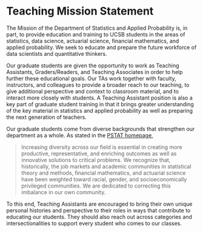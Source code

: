 # Teaching Mission Statement

The Mission of the Department of Statistics and Applied Probability is, in part, to provide education and training to UCSB students in the areas of statistics, data science, actuarial science, financial mathematics, and applied probability. We seek to  educate and prepare the future workforce of data scientists and quantitative thinkers.

Our graduate students are given the opportunity to work as Teaching Assistants, Graders/Readers, and Teaching Associates in order to help further these educational goals. Our TAs work together with faculty, instructors, and colleagues to provide a broader reach to our teaching, to give additional perspective and context to classroom material, and to interact more closely with students. A Teaching Assistant position is also a key part of graduate student training in that it brings greater understanding of the key material in statistics and applied probability as well as preparing the next generation of teachers.

Our graduate students come from diverse backgrounds that strengthen our department as a whole. As stated in the <a href="https://www.pstat.ucsb.edu/" target="_blank">PSTAT homepage</a>,

> Increasing diversity across our field is essential in creating more productive, representative, and enriching outcomes as well as innovative solutions to critical problems. We recognize that, historically, the job markets and academic communities in statistical theory and methods, financial mathematics, and actuarial science have been weighted toward racial, gender, and socioeconomically privileged communities. We are dedicated to correcting this imbalance in our own community.

To this end, Teaching Assistants are encouraged to bring their own unique personal histories and perspective to their roles in ways that contribute to educating our students. They should also reach out across categories and intersectionalities to support every student who comes to our classes. 
